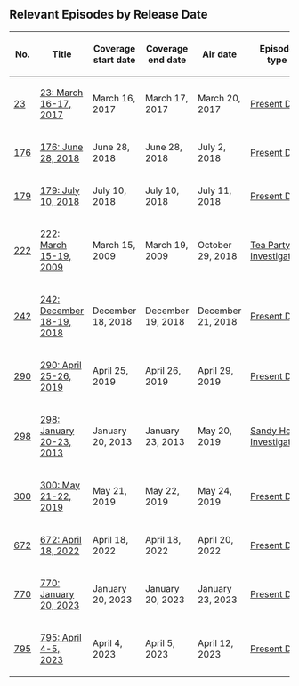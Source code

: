 ==Relevant Episodes by Release Date==
{| class="fandom-table"
!No.
!Title
!Coverage
start date
!Coverage
end date
!Air date
!Episode type
|-
|[[23: March 16-17, 2017|23]]
|[[23: March 16-17, 2017]]
|March 16, 2017
|March 17, 2017
|March 20, 2017
|[[:Category:Present Day|Present Day]]
|-
|[[176: June 28, 2018|176]]
|[[176: June 28, 2018]]
|June 28, 2018
|June 28, 2018
|July 2, 2018
|[[:Category:Present Day|Present Day]]
|-
|[[179: July 10, 2018|179]]
|[[179: July 10, 2018]]
|July 10, 2018
|July 10, 2018
|July 11, 2018
|[[:Category:Present Day|Present Day]]
|-
|[[222: March 15-19, 2009|222]]
|[[222: March 15-19, 2009]]
|March 15, 2009
|March 19, 2009
|October 29, 2018
|[[:Category:Tea Party Investigation|Tea Party Investigation]]
|-
|[[242: December 18-19, 2018|242]]
|[[242: December 18-19, 2018]]
|December 18, 2018
|December 19, 2018
|December 21, 2018
|[[:Category:Present Day|Present Day]]
|-
|[[290: April 25-26, 2019|290]]
|[[290: April 25-26, 2019]]
|April 25, 2019
|April 26, 2019
|April 29, 2019
|[[:Category:Present Day|Present Day]]
|-
|[[298: January 20-23, 2013|298]]
|[[298: January 20-23, 2013]]
|January 20, 2013
|January 23, 2013
|May 20, 2019
|[[:Category:Sandy Hook Investigation|Sandy Hook Investigation]]
|-
|[[300: May 21-22, 2019|300]]
|[[300: May 21-22, 2019]]
|May 21, 2019
|May 22, 2019
|May 24, 2019
|[[:Category:Present Day|Present Day]]
|-
|[[672: April 18, 2022|672]]
|[[672: April 18, 2022]]
|April 18, 2022
|April 18, 2022
|April 20, 2022
|[[:Category:Present Day|Present Day]]
|-
|[[770: January 20, 2023|770]]
|[[770: January 20, 2023]]
|January 20, 2023
|January 20, 2023
|January 23, 2023
|[[:Category:Present Day|Present Day]]
|-
|[[795: April 4-5, 2023|795]]
|[[795: April 4-5, 2023]]
|April 4, 2023
|April 5, 2023
|April 12, 2023
|[[:Category:Present Day|Present Day]]
|}
